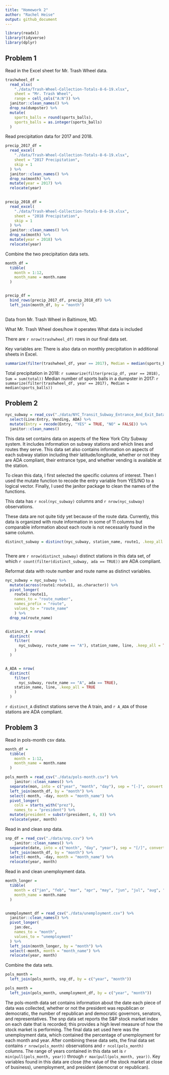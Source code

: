 ```yaml
---
title: "Homework 2"
author: "Rachel Heise"
output: github_document
---
```


```r
library(readxl)
library(tidyverse)
library(dplyr)
```

## Problem 1

Read in the Excel sheet for Mr. Trash Wheel data.
```r
trashwheel_df = 
  read_xlsx(
    "./data/Trash-Wheel-Collection-Totals-8-6-19.xlsx",
    sheet = "Mr. Trash Wheel",
    range = cell_cols("A:N")) %>% 
  janitor::clean_names() %>% 
  drop_na(dumpster) %>% 
  mutate(
    sports_balls = round(sports_balls),
    sports_balls = as.integer(sports_balls)
  )
```

Read precipitation data for 2017 and 2018.

``` r
precip_2017_df =
  read_excel(
    "./data/Trash-Wheel-Collection-Totals-8-6-19.xlsx",
    sheet = "2017 Precipitation",
    skip = 1
  ) %>%
  janitor::clean_names() %>% 
  drop_na(month) %>% 
  mutate(year = 2017) %>% 
  relocate(year)
  

precip_2018_df =
  read_excel(
    "./data/Trash-Wheel-Collection-Totals-8-6-19.xlsx",
    sheet = "2018 Precipitation",
    skip = 1
  ) %>% 
  janitor::clean_names() %>% 
  drop_na(month) %>% 
  mutate(year = 2018) %>% 
  relocate(year)

```

Combine the two precipitation data sets.

```r
month_df = 
  tibble(
    month = 1:12,
    month_name = month.name
  )


precip_df =
  bind_rows(precip_2017_df, precip_2018_df) %>% 
  left_join(month_df, by = "month")
  
```

Data from Mr. Trash Wheel in Baltimore, MD.

What Mr. Trash Wheel does/how it operates
What data is included

There are `r nrow(trashwheel_df)` rows in our final data set. 

Key variables are:
There is also data on monthly precipitation in additional sheets in Excel.

```r
summarize(filter(trashwheel_df, year == 2017), Median = median(sports_balls))
```


Total precipitation in 2018: `r summarize(filter(precip_df, year == 2018), Sum = sum(total))`
Median number of sports balls in a dumpster in 2017: `r summarize(filter(trashwheel_df, year == 2017), Median = median(sports_balls))`



## Problem 2

```r
nyc_subway = read_csv("./data/NYC_Transit_Subway_Entrance_And_Exit_Data.csv") %>%
  select(Line:Entry, Vending, ADA) %>% 
  mutate(Entry = recode(Entry, "YES" = TRUE, "NO" = FALSE)) %>% 
  janitor::clean_names()

```

This data set contains data on aspects of the New York City Subway system. It includes information on subway stations and which lines and routes they serve. This data set also contains information on aspects of each subway station including their latitude/longitude, whether or not they are ADA compliant, their entrance type, and whether vending is available at the station.

To clean this data, I first selected the specific columns of interest. Then I used the mutate function to recode the entry variable from YES/NO to a logical vector. Finally, I used the janitor package to clean the names of the functions.

This data has `r ncol(nyc_subway)` columns and `r nrow(nyc_subway)` observations.

These data are not quite tidy yet because of the route data. Currently, this data is organized with route information in some of 11 columns but comparable information about each route is not necessarily found in the same column.

```r
distinct_subway = distinct(nyc_subway, station_name, route1, .keep_all = TRUE)



```


There are `r nrow(distinct_subway)` distinct stations in this data set, of which `r count(filter(distinct_subway, ada == TRUE))` are ADA compliant. 

Reformat data with route number and route name as distinct variables.
```r
nyc_subway = nyc_subway %>%
  mutate(across(route1:route11, as.character)) %>% 
  pivot_longer(
    route1:route11,
    names_to = "route_number",
    names_prefix = "route",
    values_to = "route_name"
    ) %>% 
  drop_na(route_name)


distinct_A = nrow(
  distinct(
    filter(
      nyc_subway, route_name == "A"), station_name, line, .keep_all = TRUE
    )
  )


A_ADA = nrow(
  distinct(
    filter(
      nyc_subway, route_name == "A", ada == TRUE),
    station_name, line, .keep_all = TRUE
    )
  )

```

`r distinct_A` distinct stations serve the A train, and `r A_ADA` of those stations are ADA compliant.


## Problem 3

Read in pols-month csv data.

```r
month_df = 
  tibble(
    month = 1:12,
    month_name = month.name
  )

pols_month = read_csv("./data/pols-month.csv") %>% 
    janitor::clean_names() %>% 
  separate(mon, into = c("year", "month", "day"), sep = "[-]", convert = TRUE) %>% 
  left_join(month_df, by = "month") %>% 
  select(-month, -day, month = "month_name") %>% 
  pivot_longer(
    cols = starts_with("prez"),
    names_to = "president") %>% 
  mutate(president = substr(president, 6, 8)) %>% 
  relocate(year, month)
```

Read in and clean snp data.

```r
snp_df = read_csv("./data/snp.csv") %>% 
    janitor::clean_names() %>% 
  separate(date, into = c("month", "day", "year"), sep = "[/]", convert = TRUE) %>% 
  left_join(month_df, by = "month") %>% 
  select(-month, -day, month = "month_name") %>% 
  relocate(year, month)
```

Read in and clean unemployment data.

```r
month_longer = 
  tibble(
    month = c("jan", "feb", "mar", "apr", "may", "jun", "jul", "aug", "sep", "oct", "nov", "dec"),
    month_name = month.name
  )


unemployment_df = read_csv("./data/unemployment.csv") %>% 
  janitor::clean_names() %>% 
  pivot_longer(
    jan:dec,
    names_to = "month",
    values_to = "unemployment"
  ) %>% 
  left_join(month_longer, by = "month") %>% 
  select(-month, month = "month_name") %>% 
  relocate(year, month)

```

Combine the data sets.

```r
pols_month = 
  left_join(pols_month, snp_df, by = c("year", "month"))

pols_month = 
  left_join(pols_month, unemployment_df, by = c("year", "month"))

```

The pols-month data set contains information about the date each piece of data was collected, whether or not the president was republican or democratic, the number of republican and democratic governors, senators, and representatives. The snp data set reports the S&P stock market index on each date that is recorded; this provides a high level measure of how the stock market is performing. The final data set used here was the unemployment data, which contained the percentage of unemployment for each month and year. After combining these data sets, the final data set contains `r nrow(pols_month)` observations and `r ncol(pols_month)` columns. The range of years contained in this data set is `r min(pull(pols_month, year))` through `r max(pull(pols_month, year))`. Key variables found in this data are close (the value of the stock market at close of business), unemployment, and president (democrat or republican).


